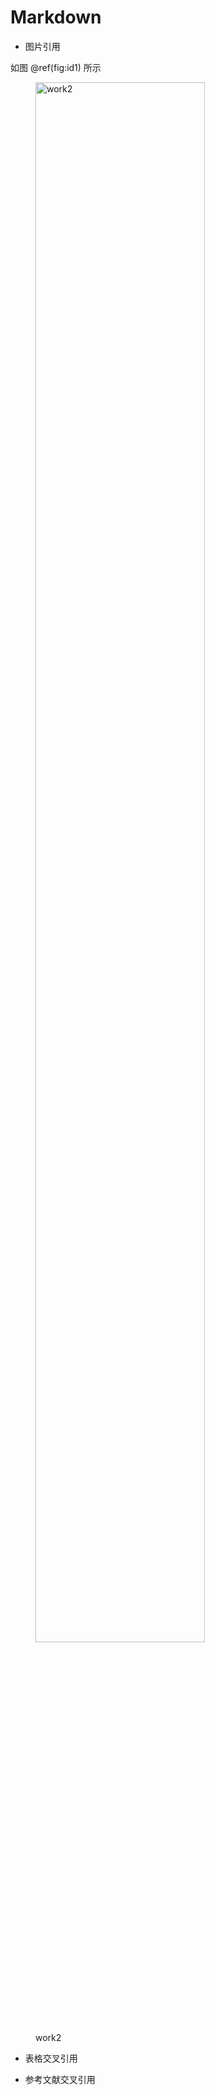 # Markdown 

- 图片引用

如图 \@ref(fig:id1) 所示

![work2](diagrams/00-workflow.png){#fig:id1 width=80% }

- 表格交叉引用

- 参考文献交叉引用
